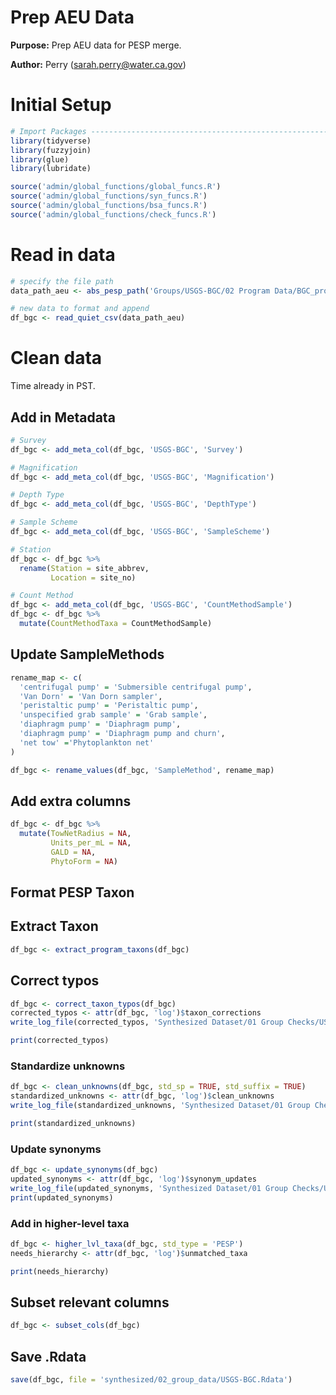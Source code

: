 # Prep AEU Data

**Purpose:** Prep AEU data for PESP merge.

**Author:** Perry ([sarah.perry\@water.ca.gov](mailto:sarah.perry@water.ca.gov){.email})

# Initial Setup
```r
# Import Packages ---------------------------------------------------------
library(tidyverse)
library(fuzzyjoin)
library(glue)
library(lubridate)

source('admin/global_functions/global_funcs.R')
source('admin/global_functions/syn_funcs.R')
source('admin/global_functions/bsa_funcs.R')
source('admin/global_functions/check_funcs.R')
```

# Read in data
```r
# specify the file path
data_path_aeu <- abs_pesp_path('Groups/USGS-BGC/02 Program Data/BGC_program_draft.csv')

# new data to format and append
df_bgc <- read_quiet_csv(data_path_aeu)
```

# Clean data

Time already in PST.

## Add in Metadata

```r
# Survey
df_bgc <- add_meta_col(df_bgc, 'USGS-BGC', 'Survey')

# Magnification
df_bgc <- add_meta_col(df_bgc, 'USGS-BGC', 'Magnification')

# Depth Type
df_bgc <- add_meta_col(df_bgc, 'USGS-BGC', 'DepthType')

# Sample Scheme
df_bgc <- add_meta_col(df_bgc, 'USGS-BGC', 'SampleScheme')

# Station
df_bgc <- df_bgc %>%
  rename(Station = site_abbrev,
         Location = site_no)

# Count Method
df_bgc <- add_meta_col(df_bgc, 'USGS-BGC', 'CountMethodSample')
df_bgc <- df_bgc %>%
  mutate(CountMethodTaxa = CountMethodSample)
```

## Update SampleMethods
```r

rename_map <- c(
  'centrifugal pump' = 'Submersible centrifugal pump',
  'Van Dorn' = 'Van Dorn sampler',
  'peristaltic pump' = 'Peristaltic pump',
  'unspecified grab sample' = 'Grab sample',
  'diaphragm pump' = 'Diaphragm pump',
  'diaphragm pump' = 'Diaphragm pump and churn',
  'net tow' ='Phytoplankton net'
)

df_bgc <- rename_values(df_bgc, 'SampleMethod', rename_map)
```

## Add extra columns
```r
df_bgc <- df_bgc %>% 
  mutate(TowNetRadius = NA,
         Units_per_mL = NA,
         GALD = NA,
         PhytoForm = NA)
```

## Format PESP Taxon
## Extract Taxon
```r
df_bgc <- extract_program_taxons(df_bgc)
```

## Correct typos
```r
df_bgc <- correct_taxon_typos(df_bgc)
corrected_typos <- attr(df_bgc, 'log')$taxon_corrections
write_log_file(corrected_typos, 'Synthesized Dataset/01 Group Checks/USGS-BGC/tables/BGC_corrected_typos.csv')

print(corrected_typos)
```

### Standardize unknowns
```r
df_bgc <- clean_unknowns(df_bgc, std_sp = TRUE, std_suffix = TRUE)
standardized_unknowns <- attr(df_bgc, 'log')$clean_unknowns
write_log_file(standardized_unknowns, 'Synthesized Dataset/01 Group Checks/USGS-BGC/tables/BGC_standardized_unknowns.csv')

print(standardized_unknowns)
```

### Update synonyms
```r
df_bgc <- update_synonyms(df_bgc)
updated_synonyms <- attr(df_bgc, 'log')$synonym_updates
write_log_file(updated_synonyms, 'Synthesized Dataset/01 Group Checks/USGS-BGC/tables/BGC_updated_synonyms.csv')
print(updated_synonyms)
```

### Add in higher-level taxa
```r
df_bgc <- higher_lvl_taxa(df_bgc, std_type = 'PESP')
needs_hierarchy <- attr(df_bgc, 'log')$unmatched_taxa

print(needs_hierarchy)
```


## Subset relevant columns
```r
df_bgc <- subset_cols(df_bgc)
```

## Save .Rdata
```r
save(df_bgc, file = 'synthesized/02_group_data/USGS-BGC.Rdata')
```


